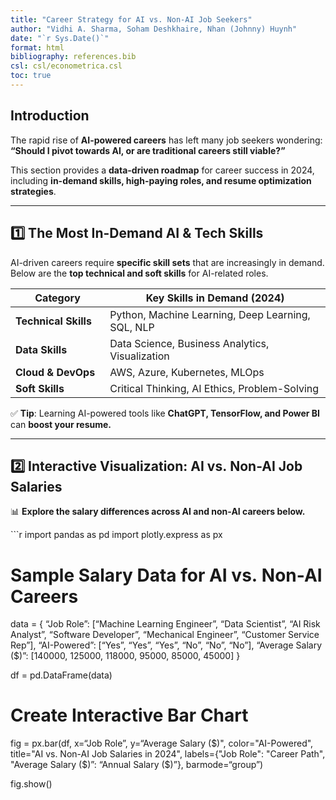 ```yaml
---
title: "Career Strategy for AI vs. Non-AI Job Seekers"
author: "Vidhi A. Sharma, Soham Deshkhaire, Nhan (Johnny) Huynh"
date: "`r Sys.Date()`"
format: html
bibliography: references.bib
csl: csl/econometrica.csl
toc: true
---
```


## Introduction

The rapid rise of **AI-powered careers** has left many job seekers wondering: **"Should I pivot towards AI, or are traditional careers still viable?"**  

This section provides a **data-driven roadmap** for career success in 2024, including **in-demand skills, high-paying roles, and resume optimization strategies**.

---

## 1️⃣ The Most In-Demand AI & Tech Skills

AI-driven careers require **specific skill sets** that are increasingly in demand. Below are the **top technical and soft skills** for AI-related roles.

| **Category**        | **Key Skills in Demand (2024)**                  |
|---------------------|-------------------------------------------------|
| **Technical Skills** | Python, Machine Learning, Deep Learning, SQL, NLP |
| **Data Skills**      | Data Science, Business Analytics, Visualization  |
| **Cloud & DevOps**   | AWS, Azure, Kubernetes, MLOps                   |
| **Soft Skills**      | Critical Thinking, AI Ethics, Problem-Solving    |

✅ **Tip**: Learning AI-powered tools like **ChatGPT, TensorFlow, and Power BI** can **boost your resume.**

---

## 2️⃣ Interactive Visualization: AI vs. Non-AI Job Salaries

📊 **Explore the salary differences across AI and non-AI careers below.**  

```r
import pandas as pd
import plotly.express as px

# Sample Salary Data for AI vs. Non-AI Careers
data = {
    "Job Role": ["Machine Learning Engineer", "Data Scientist", "AI Risk Analyst", 
                 "Software Developer", "Mechanical Engineer", "Customer Service Rep"],
    "AI-Powered": ["Yes", "Yes", "Yes", "No", "No", "No"],
    "Average Salary ($)": [140000, 125000, 118000, 95000, 85000, 45000]
}

df = pd.DataFrame(data)

# Create Interactive Bar Chart
fig = px.bar(df, x="Job Role", y="Average Salary ($)", color="AI-Powered",
             title="AI vs. Non-AI Job Salaries in 2024",
             labels={"Job Role": "Career Path", "Average Salary ($)": "Annual Salary ($)"},
             barmode="group")

fig.show()
